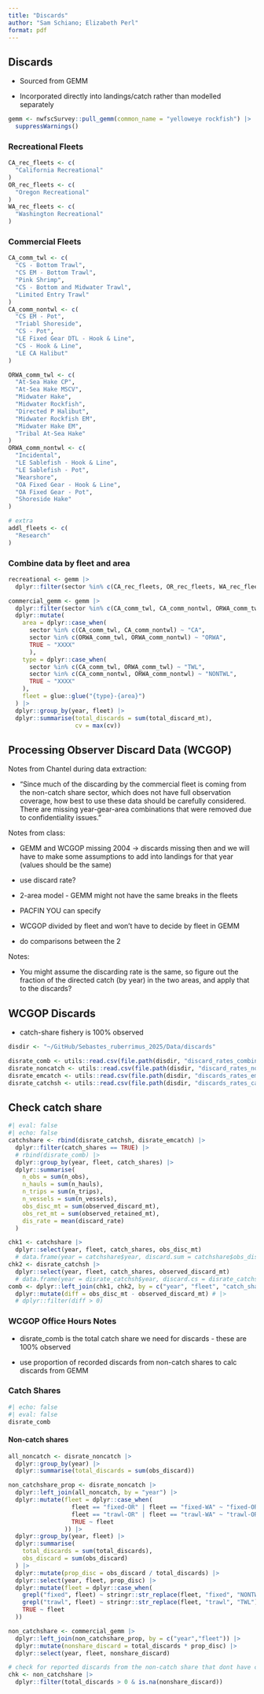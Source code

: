 ```yaml
---
title: "Discards"
author: "Sam Schiano; Elizabeth Perl"
format: pdf
---
```


## Discards

-   Sourced from GEMM

-   Incorporated directly into landings/catch rather than modelled separately

```r
gemm <- nwfscSurvey::pull_gemm(common_name = "yelloweye rockfish") |>
  suppressWarnings()
```

### Recreational Fleets

```r
CA_rec_fleets <- c(
  "California Recreational"
)
OR_rec_fleets <- c(
  "Oregon Recreational"
)
WA_rec_fleets <- c(
  "Washington Recreational"
)
```

### Commercial Fleets

```r
CA_comm_twl <- c(
  "CS - Bottom Trawl",
  "CS EM - Bottom Trawl",
  "Pink Shrimp",
  "CS - Bottom and Midwater Trawl",
  "Limited Entry Trawl"
)
CA_comm_nontwl <- c(
  "CS EM - Pot",
  "Triabl Shoreside",
  "CS - Pot",
  "LE Fixed Gear DTL - Hook & Line",
  "CS - Hook & Line",
  "LE CA Halibut"
)

ORWA_comm_twl <- c(
  "At-Sea Hake CP",
  "At-Sea Hake MSCV",
  "Midwater Hake",
  "Midwater Rockfish",
  "Directed P Halibut",
  "Midwater Rockfish EM",
  "Midwater Hake EM",
  "Tribal At-Sea Hake"
)
ORWA_comm_nontwl <- c(
  "Incidental",
  "LE Sablefish - Hook & Line",
  "LE Sablefish - Pot",
  "Nearshore",
  "OA Fixed Gear - Hook & Line",
  "OA Fixed Gear - Pot",
  "Shoreside Hake"
)
```

```r
# extra
addl_fleets <- c(
  "Research"
)
```

### Combine data by fleet and area

```r
recreational <- gemm |>
  dplyr::filter(sector %in% c(CA_rec_fleets, OR_rec_fleets, WA_rec_fleets))
```

```r
commercial_gemm <- gemm |>
  dplyr::filter(sector %in% c(CA_comm_twl, CA_comm_nontwl, ORWA_comm_twl, ORWA_comm_nontwl)) |>
  dplyr::mutate(
    area = dplyr::case_when(
      sector %in% c(CA_comm_twl, CA_comm_nontwl) ~ "CA",
      sector %in% c(ORWA_comm_twl, ORWA_comm_nontwl) ~ "ORWA",
      TRUE ~ "XXXX"
      ),
    type = dplyr::case_when(
      sector %in% c(CA_comm_twl, ORWA_comm_twl) ~ "TWL",
      sector %in% c(CA_comm_nontwl, ORWA_comm_nontwl) ~ "NONTWL",
      TRUE ~ "XXXX"
    ),
    fleet = glue::glue("{type}-{area}")
  ) |> 
  dplyr::group_by(year, fleet) |>
  dplyr::summarise(total_discards = sum(total_discard_mt),
                   cv = max(cv))
```


## Processing Observer Discard Data (WCGOP)

Notes from Chantel during data extraction:

- "Since much of the discarding by the commercial fleet is coming from the non-catch share sector, which does not have full observation coverage, how best to use these data should be carefully considered. There are missing year-gear-area combinations that were removed due to confidentiality issues."

Notes from class:

- GEMM and WCGOP missing 2004 -> discards missing then and we will have to make some assumptions to add into landings for that year (values should be the same)
- use discard rate?

- 2-area model - GEMM might not have the same breaks in the fleets 
- PACFIN YOU can specify
- WCGOP divided by fleet and won't have to decide by fleet in GEMM
- do comparisons between the 2

Notes: 

- You might assume the discarding rate is the same, so figure out the fraction of the directed catch (by year) in the two areas, and apply that to the discards?

## WCGOP Discards

- catch-share fishery is 100% observed


```r
disdir <- "~/GitHub/Sebastes_ruberrimus_2025/Data/discards"

disrate_comb <- utils::read.csv(file.path(disdir, "discard_rates_combined_catch_share.csv"))
disrate_noncatch <- utils::read.csv(file.path(disdir, "discard_rates_noncatch_share.csv"))
disrate_emcatch <- utils::read.csv(file.path(disdir, "discards_rates_em_catch_share.csv"))
disrate_catchsh <- utils::read.csv(file.path(disdir, "discards_rates_catch_share.csv"))
```


## Check catch share

```r
#| eval: false
#| echo: false
catchshare <- rbind(disrate_catchsh, disrate_emcatch) |>
  dplyr::filter(catch_shares == TRUE) |>
  # rbind(disrate_comb) |>
  dplyr::group_by(year, fleet, catch_shares) |>
  dplyr::summarise(
    n_obs = sum(n_obs),
    n_hauls = sum(n_hauls),
    n_trips = sum(n_trips),
    n_vessels = sum(n_vessels),
    obs_disc_mt = sum(observed_discard_mt),
    obs_ret_mt = sum(observed_retained_mt),
    dis_rate = mean(discard_rate)
  )

chk1 <- catchshare |>
  dplyr::select(year, fleet, catch_shares, obs_disc_mt)
  # data.frame(year = catchshare$year, discard.sum = catchshare$obs_disc_mt)
chk2 <- disrate_catchsh |>
  dplyr::select(year, fleet, catch_shares, observed_discard_mt)
  # data.frame(year = disrate_catchsh$year, discard.cs = disrate_catchsh$observed_discard_mt)
comb <- dplyr::left_join(chk1, chk2, by = c("year", "fleet", "catch_shares")) |>
  dplyr::mutate(diff = obs_disc_mt - observed_discard_mt) # |>
  # dplyr::filter(diff > 0)
```

### WCGOP Office Hours Notes 

- disrate_comb is the total catch share we need for discards - these are 100% observed

- use proportion of recorded discards from non-catch shares to calc discards from GEMM

### Catch Shares

```r
#| echo: false
#| eval: false
disrate_comb
```


#### Non-catch shares


```r
all_noncatch <- disrate_noncatch |>
  dplyr::group_by(year) |>
  dplyr::summarise(total_discards = sum(obs_discard))

non_catchshare_prop <- disrate_noncatch |>
  dplyr::left_join(all_noncatch, by = "year") |>
  dplyr::mutate(fleet = dplyr::case_when(
                  fleet == "fixed-OR" | fleet == "fixed-WA" ~ "fixed-ORWA",
                  fleet == "trawl-OR" | fleet == "trawl-WA" ~ "trawl-ORWA",
                  TRUE ~ fleet
                )) |>
  dplyr::group_by(year, fleet) |>
  dplyr::summarise(
    total_discards = sum(total_discards),
    obs_discard = sum(obs_discard)
  ) |>
  dplyr::mutate(prop_disc = obs_discard / total_discards) |>
  dplyr::select(year, fleet, prop_disc) |>
  dplyr::mutate(fleet = dplyr::case_when(
    grepl("fixed", fleet) ~ stringr::str_replace(fleet, "fixed", "NONTWL"),
    grepl("trawl", fleet) ~ stringr::str_replace(fleet, "trawl", "TWL"),
    TRUE ~ fleet
  ))

non_catchshare <- commercial_gemm |>
  dplyr::left_join(non_catchshare_prop, by = c("year","fleet")) |>
  dplyr::mutate(nonshare_discard = total_discards * prop_disc) |>
  dplyr::select(year, fleet, nonshare_discard)

# check for reported discards from the non-catch share that dont have calc'd discards at the end
chk <- non_catchshare |>
  dplyr::filter(total_discards > 0 & is.na(nonshare_discard))
```

